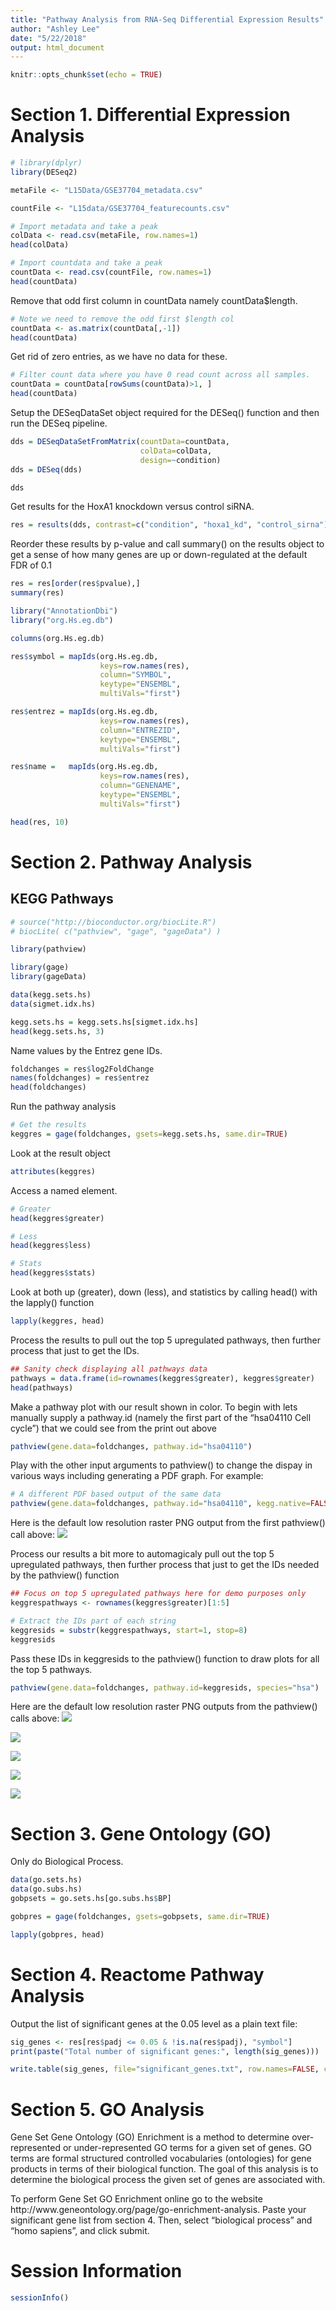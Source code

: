```yaml
---
title: "Pathway Analysis from RNA-Seq Differential Expression Results"
author: "Ashley Lee"
date: "5/22/2018"
output: html_document
---
```


```r
knitr::opts_chunk$set(echo = TRUE)
```

# Section 1. Differential Expression Analysis

```r
# library(dplyr)
library(DESeq2)
```

```r
metaFile <- "L15Data/GSE37704_metadata.csv"

countFile <- "L15data/GSE37704_featurecounts.csv"
```

```r
# Import metadata and take a peak
colData <- read.csv(metaFile, row.names=1)
head(colData)
```

```r
# Import countdata and take a peak
countData <- read.csv(countFile, row.names=1)
head(countData)
```

Remove that odd first column in countData namely countData$length.
```r
# Note we need to remove the odd first $length col
countData <- as.matrix(countData[,-1])
head(countData)
```

Get rid of zero entries, as we have no data for these.
```r
# Filter count data where you have 0 read count across all samples.
countData = countData[rowSums(countData)>1, ]
head(countData)
```

Setup the DESeqDataSet object required for the DESeq() function and then run the DESeq pipeline. 
```r
dds = DESeqDataSetFromMatrix(countData=countData,
                             colData=colData,
                             design=~condition)
dds = DESeq(dds)
```

```r
dds
```

Get results for the HoxA1 knockdown versus control siRNA.

```r
res = results(dds, contrast=c("condition", "hoxa1_kd", "control_sirna"))
```

Reorder these results by p-value and call summary() on the results object to get a sense of how many genes are up or down-regulated at the default FDR of 0.1
```r
res = res[order(res$pvalue),]
summary(res)
```

```r
library("AnnotationDbi")
library("org.Hs.eg.db")
```

```r
columns(org.Hs.eg.db)
```

```r
res$symbol = mapIds(org.Hs.eg.db,
                    keys=row.names(res), 
                    column="SYMBOL",
                    keytype="ENSEMBL",
                    multiVals="first")
```

```r
res$entrez = mapIds(org.Hs.eg.db,
                    keys=row.names(res), 
                    column="ENTREZID",
                    keytype="ENSEMBL",
                    multiVals="first")
```

```r
res$name =   mapIds(org.Hs.eg.db,
                    keys=row.names(res), 
                    column="GENENAME",
                    keytype="ENSEMBL",
                    multiVals="first")
```

```r
head(res, 10)
```

# Section 2. Pathway Analysis

## KEGG Pathways

```r
# source("http://bioconductor.org/biocLite.R")
# biocLite( c("pathview", "gage", "gageData") )
```


```r
library(pathview)
```

```r
library(gage)
library(gageData)

data(kegg.sets.hs)
data(sigmet.idx.hs)

kegg.sets.hs = kegg.sets.hs[sigmet.idx.hs]
head(kegg.sets.hs, 3)
```

Name values by the Entrez gene IDs.
```r
foldchanges = res$log2FoldChange
names(foldchanges) = res$entrez
head(foldchanges)
```

Run the pathway analysis
```r
# Get the results
keggres = gage(foldchanges, gsets=kegg.sets.hs, same.dir=TRUE)
```

Look at the result object
```r
attributes(keggres)
```

Access a named element.
```r
# Greater
head(keggres$greater)
```

```r
# Less
head(keggres$less)
```

```r
# Stats
head(keggres$stats)
```

Look at both up (greater), down (less), and statistics by calling head() with the lapply() function

```r
lapply(keggres, head)
```

Process the results to pull out the top 5 upregulated pathways, then further process that just to get the IDs.
```r
## Sanity check displaying all pathways data
pathways = data.frame(id=rownames(keggres$greater), keggres$greater)
head(pathways)
```

Make a pathway plot with our result shown in color. To begin with lets manually supply a pathway.id (namely the first part of the "hsa04110 Cell cycle") that we could see from the print out above
```r
pathview(gene.data=foldchanges, pathway.id="hsa04110")
```

Play with the other input arguments to pathview() to change the dispay in various ways including generating a PDF graph. For example: 
```r
# A different PDF based output of the same data
pathview(gene.data=foldchanges, pathway.id="hsa04110", kegg.native=FALSE)
```

Here is the default low resolution raster PNG output from the first pathview() call above:
![](hsa04110.pathview.png)

Process our results a bit more to automagicaly pull out the top 5 upregulated pathways, then further process that just to get the IDs needed by the pathview() function
```r
## Focus on top 5 upregulated pathways here for demo purposes only
keggrespathways <- rownames(keggres$greater)[1:5]

# Extract the IDs part of each string
keggresids = substr(keggrespathways, start=1, stop=8)
keggresids
```

Pass these IDs in keggresids to the pathview() function to draw plots for all the top 5 pathways.
```r
pathview(gene.data=foldchanges, pathway.id=keggresids, species="hsa")
```

Here are the default low resolution raster PNG outputs from the pathview() calls above:
![](hsa04640.pathview.png)

![](hsa04630.pathview.png)

![](hsa04142.pathview.png)

![](hsa00140.pathview.png)

![](hsa04740.pathview.png)


# Section 3. Gene Ontology (GO)

Only do Biological Process.
```r
data(go.sets.hs)
data(go.subs.hs)
gobpsets = go.sets.hs[go.subs.hs$BP]

gobpres = gage(foldchanges, gsets=gobpsets, same.dir=TRUE)

lapply(gobpres, head)
```

# Section 4. Reactome Pathway Analysis

Output the list of significant genes at the 0.05 level as a plain text file:
```r
sig_genes <- res[res$padj <= 0.05 & !is.na(res$padj), "symbol"]
print(paste("Total number of significant genes:", length(sig_genes)))
```

```r
write.table(sig_genes, file="significant_genes.txt", row.names=FALSE, col.names=FALSE, quote=FALSE)
```

# Section 5. GO Analysis
Gene Set Gene Ontology (GO) Enrichment is a method to determine over-represented or under-represented GO terms for a given set of genes. GO terms are formal structured controlled vocabularies (ontologies) for gene products in terms of their biological function. The goal of this analysis is to determine the biological process the given set of genes are associated with.

To perform Gene Set GO Enrichment online go to the website http://www.geneontology.org/page/go-enrichment-analysis. Paste your significant gene list from section 4. Then, select “biological process” and “homo sapiens”, and click submit.

# Session Information
```r
sessionInfo()
```


